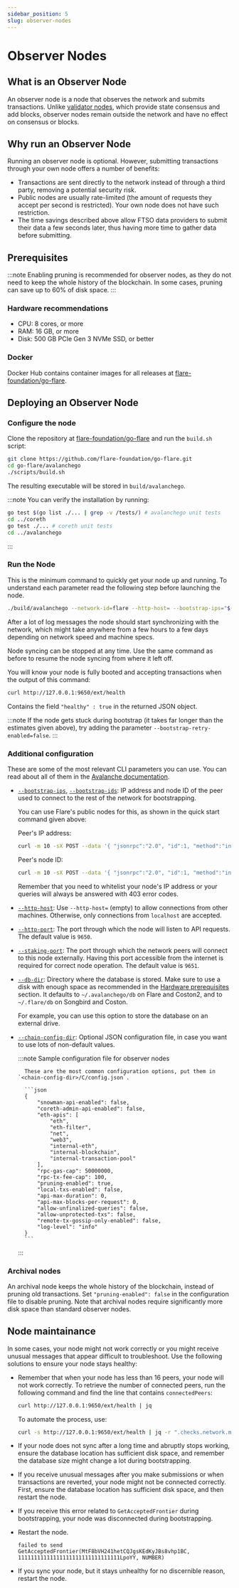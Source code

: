 ```yaml
---
sidebar_position: 5
slug: observer-nodes
---
```


# Observer Nodes

## What is an Observer Node

An observer node is a node that observes the network and submits transactions. Unlike [validator nodes](validator-nodes), which provide state consensus and add blocks, observer nodes remain outside the network and have no effect on consensus or blocks.

## Why run an Observer Node

Running an observer node is optional. However, submitting transactions through your own node offers a number of benefits:

- Transactions are sent directly to the network instead of through a third party, removing a potential security risk.
- Public nodes are usually rate-limited (the amount of requests they accept per second is restricted). Your own node does not have such restriction.
- The time savings described above allow FTSO data providers to submit their data a few seconds later, thus having more time to gather data before submitting.

## Prerequisites

:::note
Enabling pruning is recommended for observer nodes, as they do not need to keep the whole history of the blockchain. In some cases, pruning can save up to 60% of disk space.
:::

### Hardware recommendations

- CPU: 8 cores, or more
- RAM: 16 GB, or more
- Disk: 500 GB PCIe Gen 3 NVMe SSD, or better

### Docker

Docker Hub contains container images for all releases at [flare-foundation/go-flare](https://hub.docker.com/r/flarefoundation/go-flare).


## Deploying an Observer Node

### Configure the node

Clone the repository at [flare-foundation/go-flare](https://github.com/flare-foundation/go-flare) and run the `build.sh` script:

```bash
git clone https://github.com/flare-foundation/go-flare.git
cd go-flare/avalanchego
./scripts/build.sh
```

The resulting executable will be stored in `build/avalanchego`.

:::note
You can verify the installation by running:

```bash
go test $(go list ./... | grep -v /tests/) # avalanchego unit tests
cd ../coreth
go test ./... # coreth unit tests
cd ../avalanchego
```

:::

### Run the Node

This is the minimum command to quickly get your node up and running.
To understand each parameter read the following step before launching the node.

```bash
./build/avalanchego --network-id=flare --http-host= --bootstrap-ips="$(curl -m 10 -sX POST --data '{ "jsonrpc":"2.0", "id":1, "method":"info.getNodeIP" }' -H 'content-type:application/json;' https://flare.flare.network/ext/info | jq -r ".result.ip")" --bootstrap-ids="$(curl -m 10 -sX POST --data '{ "jsonrpc":"2.0", "id":1, "method":"info.getNodeID" }' -H 'content-type:application/json;' https://flare.flare.network/ext/info | jq -r ".result.nodeID")"
```

After a lot of log messages the node should start synchronizing with the network, which might take anywhere from a few hours to a few days depending on network speed and machine specs.

Node syncing can be stopped at any time. Use the same command as before to resume the node syncing from where it left off.

You will know your node is fully booted and accepting transactions when the output of this command:

```bash
curl http://127.0.0.1:9650/ext/health
```

Contains the field `"healthy" : true` in the returned JSON object.

:::note
If the node gets stuck during bootstrap (it takes far longer than the estimates given above), try adding the parameter `--bootstrap-retry-enabled=false`.
:::

### Additional configuration

These are some of the most relevant CLI parameters you can use.
You can read about all of them in the [Avalanche documentation](https://docs.avax.network/nodes/maintain/avalanchego-config-flags).

- [`--bootstrap-ips`](https://docs.avax.network/nodes/maintain/avalanchego-config-flags#--bootstrap-ips-string),
  [`--bootstrap-ids`](https://docs.avax.network/nodes/maintain/avalanchego-config-flags#--bootstrap-ids-string):
  IP address and node ID of the peer used to connect to the rest of the network for bootstrapping.

  You can use Flare's public nodes for this, as shown in the quick start command given above:

  Peer's IP address:

  ```bash
  curl -m 10 -sX POST --data '{ "jsonrpc":"2.0", "id":1, "method":"info.getNodeIP" }' -H 'content-type:application/json;' https://flare.flare.network/ext/info | jq -r ".result.ip"
  ```

  Peer's node ID:

  ```bash
  curl -m 10 -sX POST --data '{ "jsonrpc":"2.0", "id":1, "method":"info.getNodeID" }' -H 'content-type:application/json;' https://flare.flare.network/ext/info | jq -r ".result.nodeID"
  ```

  Remember that you need to whitelist your node's IP address or your queries will always be answered with 403 error codes.

- [`--http-host`](https://docs.avax.network/nodes/maintain/avalanchego-config-flags#--http-host-string):
  Use `--http-host=` (empty) to allow connections from other machines.
  Otherwise, only connections from `localhost` are accepted.

- [`--http-port`](https://docs.avax.network/nodes/maintain/avalanchego-config-flags#--http-port-int):
  The port through which the node will listen to API requests.
  The default value is `9650`.

- [`--staking-port`](https://docs.avax.network/nodes/maintain/avalanchego-config-flags#--staking-port-int):
  The port through which the network peers will connect to this node externally.
  Having this port accessible from the internet is required for correct node operation.
  The default value is `9651`.

- [`--db-dir`](https://docs.avax.network/nodes/maintain/avalanchego-config-flags#--db-dir-string-file-path):
  Directory where the database is stored.
  Make sure to use a disk with enough space as recommended in the [Hardware prerequisites](#prerequisites) section.
  It defaults to `~/.avalanchego/db` on Flare and Coston2, and to `~/.flare/db` on Songbird and Coston.

  For example, you can use this option to store the database on an external drive.

- [`--chain-config-dir`](https://docs.avax.network/nodes/maintain/avalanchego-config-flags#--chain-config-dir-string):
  Optional JSON configuration file, in case you want to use lots of non-default values.

  :::note Sample configuration file for observer nodes

        These are the most common configuration options, put them in `<chain-config-dir>/C/config.json`.

        ```json
        {
            "snowman-api-enabled": false,
            "coreth-admin-api-enabled": false,
            "eth-apis": [
                "eth",
                "eth-filter",
                "net",
                "web3",
                "internal-eth",
                "internal-blockchain",
                "internal-transaction-pool"
            ],
            "rpc-gas-cap": 50000000,
            "rpc-tx-fee-cap": 100,
            "pruning-enabled": true,
            "local-txs-enabled": false,
            "api-max-duration": 0,
            "api-max-blocks-per-request": 0,
            "allow-unfinalized-queries": false,
            "allow-unprotected-txs": false,
            "remote-tx-gossip-only-enabled": false,
            "log-level": "info"
        }
        ```

  :::

### Archival nodes

An archival node keeps the whole history of the blockchain, instead of pruning old transactions. Set `"pruning-enabled": false` in the configuration file to disable pruning. Note that archival nodes require significantly more disk space than standard observer nodes.

## Node maintainance

In some cases, your node might not work correctly or you might receive unusual messages that appear difficult to troubleshoot.
Use the following solutions to ensure your node stays healthy:

- Remember that when your node has less than 16 peers, your node will not work correctly.
  To retrieve the number of connected peers, run the following command and find the line that contains `connectedPeers`:

  ```bash
  curl http://127.0.0.1:9650/ext/health | jq
  ```

  To automate the process, use:

  ```bash
  curl -s http://127.0.0.1:9650/ext/health | jq -r ".checks.network.message.connectedPeers"
  ```

- If your node does not sync after a long time and abruptly stops working, ensure the database location has sufficient disk space, and remember the database size might change a lot during bootstrapping.
- If you receive unusual messages after you make submissions or when transactions are reverted, your node might not be connected correctly.
  First, ensure the database location has sufficient disk space, and then restart the node.
- If you receive this error related to `GetAcceptedFrontier` during bootstrapping, your node was disconnected during bootstrapping.
- Restart the node.

  ```text
  failed to send GetAcceptedFrontier(MtF8bVH241hetCQJgsKEdKyJBs8vhp1BC, 11111111111111111111111111111111LpoYY, NUMBER)
  ```

* If you sync your node, but it stays unhealthy for no discernible reason, restart the node.
